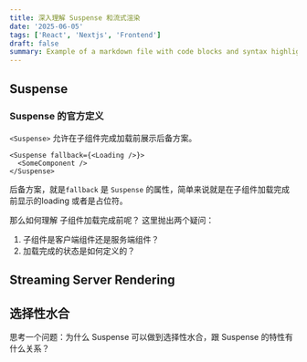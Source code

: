 ```yaml
---
title: 深入理解 Suspense 和流式渲染
date: '2025-06-05'
tags: ['React', 'Nextjs', 'Frontend']
draft: false
summary: Example of a markdown file with code blocks and syntax highlighting
---
```


## Suspense

### Suspense 的官方定义
`<Suspense>` 允许在子组件完成加载前展示后备方案。

```
<Suspense fallback={<Loading />}>
  <SomeComponent />
</Suspense>
```

后备方案，就是`fallback` 是 `Suspense` 的属性，简单来说就是在子组件加载完成前显示的loading 或者是占位符。

那么如何理解 子组件加载完成前呢？
这里抛出两个疑问：
1. 子组件是客户端组件还是服务端组件？
2. 加载完成的状态是如何定义的？







## Streaming Server Rendering


## 选择性水合

思考一个问题：为什么 Suspense 可以做到选择性水合，跟 Suspense 的特性有什么关系？